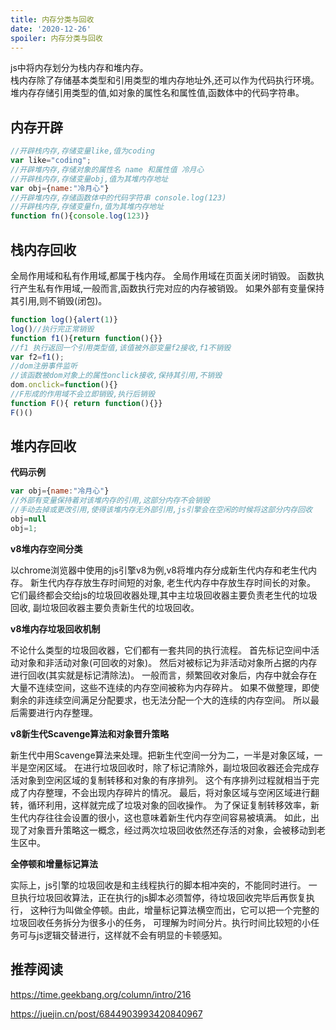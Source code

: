 ```yaml
---
title: 内存分类与回收
date: '2020-12-26'
spoiler: 内存分类与回收
---
```





<P style={{background:'#4AC29A'}}>

js中将内存划分为栈内存和堆内存。<br/>
栈内存除了存储基本类型和引用类型的堆内存地址外,还可以作为代码执行环境。<br/>
堆内存存储引用类型的值,如对象的属性名和属性值,函数体中的代码字符串。<br/>

 </P>


## 内存开辟

<P style={{background:'#FDB99B'}}>

```js
//开辟栈内存,存储变量like,值为coding
var like="coding";
//开辟堆内存,存储对象的属性名 name 和属性值 冷月心
//开辟栈内存,存储变量obj,值为其堆内存地址
var obj={name:"冷月心"}
//开辟堆内存,存储函数体中的代码字符串 console.log(123)
//开辟栈内存,存储变量fn,值为其堆内存地址
function fn(){console.log(123)}
```
</P>








## 栈内存回收


<P>
全局作用域和私有作用域,都属于栈内存。
全局作用域在页面关闭时销毁。
函数执行产生私有作用域,一般而言,函数执行完对应的内存被销毁。
如果外部有变量保持其引用,则不销毁(闭包)。
</P>



<P style={{background:'#FDB99B'}}>

```js
function log(){alert(1)}
log()//执行完正常销毁
function f1(){return function(){}}
//f1 执行返回一个引用类型值,该值被外部变量f2接收,f1不销毁
var f2=f1();
//dom注册事件监听
//该函数被dom对象上的属性onclick接收,保持其引用,不销毁
dom.onclick=function(){}
//F形成的作用域不会立即销毁,执行后销毁
function F(){ return function(){}}
F()()
```
</P>

## 堆内存回收

**代码示例**

<P style={{background:'#FDB99B'}}>

```js
var obj={name:"冷月心"}
//外部有变量保持着对该堆内存的引用,这部分内存不会销毁
//手动去掉或更改引用,使得该堆内存无外部引用,js引擎会在空闲的时候将这部分内存回收
obj=null
obj=1;
```
</P>



**v8堆内存空间分类**

<P style={{background:'lightblue'}}>
以chrome浏览器中使用的js引擎v8为例,v8将堆内存分成新生代内存和老生代内存。
新生代内存存放生存时间短的对象, 老生代内存中存放生存时间长的对象。
它们最终都会交给js的垃圾回收器处理,其中主垃圾回收器主要负责老生代的垃圾回收,
副垃圾回收器主要负责新生代的垃圾回收。
</P>


**v8堆内存垃圾回收机制**

<P style={{background:'pink'}}>
不论什么类型的垃圾回收器，它们都有一套共同的执行流程。
首先标记空间中活动对象和非活动对象(可回收的对象)。
然后对被标记为非活动对象所占据的内存进行回收(其实就是标记清除法)。
一般而言，频繁回收对象后，内存中就会存在大量不连续空间，这些不连续的内存空间被称为内存碎片。
如果不做整理，即使剩余的非连续空间满足分配要求，也无法分配一个大的连续的内存空间。
所以最后需要进行内存整理。

</P>

**v8新生代Scavenge算法和对象晋升策略**
<P >

新生代中用Scavenge算法来处理。把新生代空间一分为二，一半是对象区域，一半是空闲区域。
在进行垃圾回收时，除了标记清除外，副垃圾回收器还会完成存活对象到空闲区域的复制转移和对象的有序排列。
这个有序排列过程就相当于完成了内存整理，不会出现内存碎片的情况。
最后，将对象区域与空闲区域进行翻转，循环利用，这样就完成了垃圾对象的回收操作。
为了保证复制转移效率，新生代内存往往会设置的很小，这也意味着新生代内存空间容易被填满。
如此，出现了对象晋升策略这一概念，经过两次垃圾回收依然还存活的对象，会被移动到老生区中。

</P>


**全停顿和增量标记算法**

<P style={{background:'#6dd5ed'}}>

实际上，js引擎的垃圾回收是和主线程执行的脚本相冲突的，不能同时进行。
一旦执行垃圾回收算法，正在执行的js脚本必须暂停，待垃圾回收完毕后再恢复执行，
这种行为叫做全停顿。由此，增量标记算法横空而出，它可以把一个完整的垃圾回收任务拆分为很多小的任务，
可理解为时间分片。执行时间比较短的小任务可与js逻辑交替进行，这样就不会有明显的卡顿感知。
</P>

## 推荐阅读

https://time.geekbang.org/column/intro/216

https://juejin.cn/post/6844903993420840967